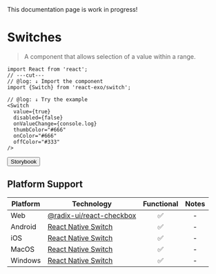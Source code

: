 
<Callout type="warning">
  This documentation page is work in progress!
</Callout>

# Switches

> A component that allows selection of a value within a range.

<Switch
  disabled={false}
  onValueChange={console.log}
  thumbColor="#666"
  onColor="#666"
  offColor="#333"
/>

```tsx twoslash
import React from 'react';
// ---cut---
// @log: ↓ Import the component
import {Switch} from 'react-exo/switch';

// @log: ↓ Try the example
<Switch
  value={true}
  disabled={false}
  onValueChange={console.log}
  thumbColor="#666"
  onColor="#666"
  offColor="#333"
/>
```

<Button href="https://exo.fig.run/?path=/docs/primitives-switch">Storybook</Button>

## Platform Support

| Platform | Technology | Functional | Notes |
| -------- | ---------- | :--------: | :---: |
| Web | [@radix-ui/react-checkbox](https://www.radix-ui.com/primitives/docs/components/switch) | ✅ | - |
| Android | [React Native Switch](https://reactnative.dev/docs/switch) | ✅ | - |
| iOS | [React Native Switch](https://reactnative.dev/docs/switch) | ✅ | - |
| MacOS | [React Native Switch](https://reactnative.dev/docs/switch) | ✅ | - |
| Windows | [React Native Switch](https://reactnative.dev/docs/switch) | ✅ | - |
